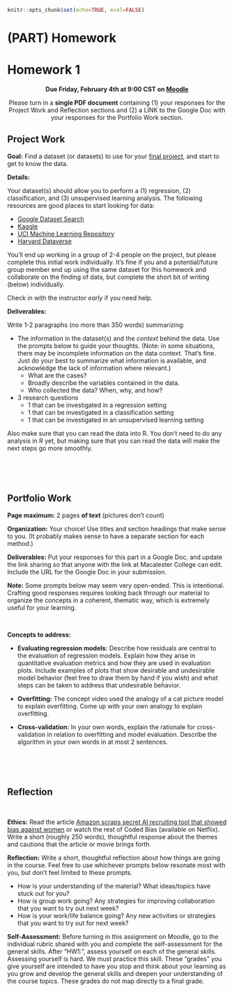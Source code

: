 ```r
knitr::opts_chunk$set(echo=TRUE, eval=FALSE)
```

# (PART) Homework {-}

# Homework 1 {-}

<center>
**Due Friday, February 4th at 9:00 CST on [Moodle](https://moodle.macalester.edu/mod/assign/view.php?id=30150)**

Please turn in a **single PDF document** containing (1) your responses for the Project Work and Reflection sections and (2) a LINK to the Google Doc with your responses for the Portfolio Work section.
</center>

## Project Work {-}

**Goal:** Find a dataset (or datasets) to use for your [final project](final-project.html), and start to get to know the data.

**Details:**

Your dataset(s) should allow you to perform a (1) regression, (2) classification, and (3) unsupervised learning analysis. The following resources are good places to start looking for data:

- [Google Dataset Search](https://datasetsearch.research.google.com/)
- [Kaggle](https://www.kaggle.com/datasets)
- [UCI Machine Learning Repository](https://archive.ics.uci.edu/ml/datasets.php)
- [Harvard Dataverse](https://dataverse.harvard.edu/)

You'll end up working in a group of 2-4 people on the project, but please complete this initial work individually. It's fine if you and a potential/future group member end up using the same dataset for this homework and collaborate on the finding of data, but complete the short bit of writing (below) individually.

Check in with the instructor *early* if you need help.

**Deliverables:**

Write 1-2 paragraphs (no more than 350 words) summarizing:

- The information in the dataset(s) and the *context* behind the data. Use the prompts below to guide your thoughts. (Note: in some situations, there may be incomplete information on the data context. That's fine. Just do your best to summarize what information is available, and acknowledge the lack of information where relevant.)
    - What are the cases?
    - Broadly describe the variables contained in the data.
    - Who collected the data? When, why, and how?
- 3 research questions
    - 1 that can be investigated in a regression setting
    - 1 that can be investigated in a classification setting
    - 1 that can be investigated in an unsupervised learning setting

Also make sure that you can read the data into R. You don't need to do any analysis in R yet, but making sure that you can read the data will make the next steps go more smoothly.



<br><br><br>



## Portfolio Work {-}

**Page maximum:** 2 pages **of text** (pictures don't count)

**Organization:** Your choice! Use titles and section headings that make sense to you. (It probably makes sense to have a separate section for each method.)

**Deliverables:** Put your responses for this part in a Google Doc, and update the link sharing so that anyone with the link at Macalester College can edit. Include the URL for the Google Doc in your submission.

**Note:** Some prompts below may seem very open-ended. This is intentional. Crafting good responses requires looking back through our material to organize the concepts in a coherent, thematic way, which is extremely useful for your learning.

<br>


**Concepts to address:**


- **Evaluating regression models:** Describe how residuals are central to the evaluation of regression models. Explain how they arise in quantitative evaluation metrics and how they are used in evaluation plots. Include examples of plots that show desirable and undesirable model behavior (feel free to draw them by hand if you wish) and what steps can be taken to address that undesirable behavior.

- **Overfitting:** The concept video used the analogy of a cat picture model to explain overfitting. Come up with your own analogy to explain overfitting.

- **Cross-validation:** In your own words, explain the rationale for cross-validation in relation to overfitting and model evaluation. Describe the algorithm in your own words in at most 2 sentences.




<br><br><br>



## Reflection {-}


<br>

**Ethics:** Read the article [Amazon scraps secret AI recruiting tool that showed bias against women](https://www.reuters.com/article/us-amazon-com-jobs-automation-insight/amazon-scraps-secret-ai-recruiting-tool-that-showed-bias-against-women-idUSKCN1MK08G) or watch the rest of Coded Bias (available on Netflix). Write a short (roughly 250 words), thoughtful response about the themes and cautions that the article or movie brings forth.


**Reflection:** Write a short, thoughtful reflection about how things are going in the course. Feel free to use whichever prompts below resonate most with you, but don't feel limited to these prompts.

- How is your understanding of the material? What ideas/topics have stuck out for you?
- How is group work going? Any strategies for improving collaboration that you want to try out next week?
- How is your work/life balance going? Any new activities or strategies that you want to try out for next week?


**Self-Assessment:** Before turning in this assignment on Moodle, go to the individual rubric shared with you and complete the self-assessment for the general skills. After "HW1:", assess yourself on each of the general skills. Assessing yourself is hard. We must practice this skill. These "grades" you give yourself are intended to have you stop and think about your learning as you grow and develop the general skills and deepen your understanding of the course topics. These grades do not map directly to a final grade. 




